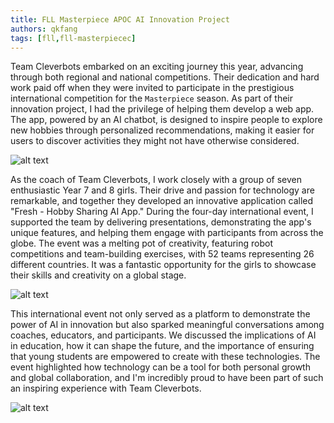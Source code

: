 ```yaml
---
title: FLL Masterpiece APOC AI Innovation Project
authors: qkfang
tags: [fll,fll-masterpiecec]
---
```


Team Cleverbots embarked on an exciting journey this year, advancing through both regional and national competitions. Their dedication and hard work paid off when they were invited to participate in the prestigious international competition for the `Masterpiece` season. As part of their innovation project, I had the privilege of helping them develop a web app. The app, powered by an AI chatbot, is designed to inspire people to explore new hobbies through personalized recommendations, making it easier for users to discover activities they might not have otherwise considered.

![alt text](images/fll-masterpiece-apoc-stand.jpg)

As the coach of Team Cleverbots, I work closely with a group of seven enthusiastic Year 7 and 8 girls. Their drive and passion for technology are remarkable, and together they developed an innovative application called "Fresh - Hobby Sharing AI App." During the four-day international event, I supported the team by delivering presentations, demonstrating the app's unique features, and helping them engage with participants from across the globe. The event was a melting pot of creativity, featuring robot competitions and team-building exercises, with 52 teams representing 26 different countries. It was a fantastic opportunity for the girls to showcase their skills and creativity on a global stage.

![alt text](images/fll-masterpiece-apoc-hall.jpg)

This international event not only served as a platform to demonstrate the power of AI in innovation but also sparked meaningful conversations among coaches, educators, and participants. We discussed the implications of AI in education, how it can shape the future, and the importance of ensuring that young students are empowered to create with these technologies. The event highlighted how technology can be a tool for both personal growth and global collaboration, and I'm incredibly proud to have been part of such an inspiring experience with Team Cleverbots.

![alt text](images/fll-masterpiece-apoc-medal.jpg)
